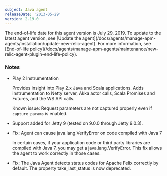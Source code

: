 ```yaml
---
subject: Java agent
releaseDate: '2013-05-29'
version: 2.19.0
---
```


<Callout variant="important">
  The end-of-life date for this agent version is July 29, 2019. To update to the latest agent version, see [Update the agent](/docs/agents/manage-apm-agents/installation/update-new-relic-agent). For more information, see [End-of-life policy](/docs/agents/manage-apm-agents/maintenance/new-relic-agent-plugin-end-life-policy).
</Callout>

### Notes

* Play 2 Instrumentation

  Provides insight into Play 2.x Java and Scala applications. Adds instrumentation to Netty server, Akka actor calls, Scala Promises and Futures, and the WS API calls.

  Known issue: Request parameters are not captured properly even if `capture_params` is enabled.
* Support added for Jetty 9 (tested on 9.0.0 through Jetty 9.0.3).
* Fix: Agent can cause java.lang.VerifyError on code compiled with Java 7

  In certain cases, if your application code or third party libraries are compiled with Java 7, you may get a java.lang.VerifyError. This fix allows the agent to work correctly in those cases.
* Fix: The Java Agent detects status codes for Apache Felix correctly by default. The property take_last_status is now deprecated.
